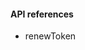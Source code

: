 <PlatformWrapper platform="ios">

#### API references

-   <Link target="_blank" to="{{global.API_REF_IOS_ROOT}}/class_irtcengine.html#api_renewtoken">renewToken</Link>
</PlatformWrapper>

